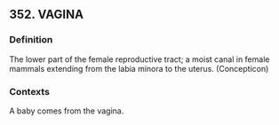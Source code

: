 ## 352. VAGINA
### Definition
The lower part of the female reproductive tract; a moist canal in female mammals extending from the labia minora to the uterus. (Concepticon)

### Contexts
A baby comes from the vagina.

